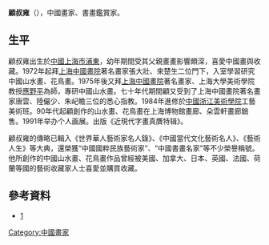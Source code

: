 '''顧叔雍'''（{{bd|1955年|}}），中國畫家、書畫鑑賞家。

== 生平 ==
顧叔雍出生於[[中國|中國]][[上海市|上海市]][[浦東|浦東]]，幼年期間受其父親畫畫影響頗深，喜愛中國畫舆收藏。1972年起拜[[上海中國畫院|上海中國畫院]]著名畫家張大壯、來楚生二位門下，入室學習研究中國山水畫、花鳥畫。1975年後又拜[[上海中國畫院|上海中國畫院]]著名畫家、上海大學美術學院教授[[應野平|應野平]]為師，專研中國山水畫。七十年代期間顧又受到了上海中國畫院著名畫家唐雲、陸儼少、朱屺瞻三位的悉心指教。1984年進修於[[中國浙江美術學院|中國浙江美術學院]]工藝美術班。90年代起顧創作的山水畫、花鳥畫在上海博物館畫廊、朵雲軒畫廊銷售。1991年举办个人画展。出版《近現代字畫真贋特辑》。

顧叔雍的傳略已輯入《世界華人藝術家名人錄》、《中國當代文化藝術名人》、《藝術人生》等大典，還榮獲“中國國粹民族藝術家”、“中國書畫名家”等不少榮譽稱號。他所創作的中國山水畫、花鳥畫作品曾經被美國、加拿大、日本、英國、法國、荷蘭等國的藝術收藏家人士喜愛並購買收藏。

==參考資料==
*[http://www.collectors-art-from-china.com/]{{dead link|date=2018年5月 |bot=InternetArchiveBot |fix-attempted=yes }}
{{China-artist-stub}}

[[Category:中國畫家|Category:中國畫家]]